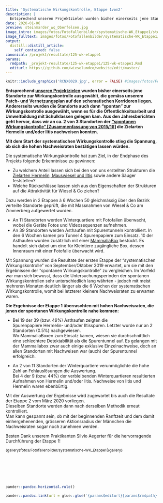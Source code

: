 ```yaml
---
title: 'Systematische Wirkungskontrolle, Etappe 1von2'
description: |
  Entsprechend unseren Projektzielen wurden bisher einerseits jene Standorte zur Wirkungskontrolle ausgewählt, die gemäss unserem Patch- und Vernetzungsplan auf den schematischen Korridoren liegen. Andererseits wurden die Standorte auch dann "spontan" zur Wirkungskontrolle ausgewählt, wenn es für die Öffentlichkeitsarbeit und Umweltbildung mit Schulklassen gelegen kam. Aus den Jahresberichten geht hervor, dass wir an ca. 2 von 3 Standorten der "spontanen Wirkungskontrolle" [Zusammenfassung von 2015/16] die Zielarten Hermelin und/oder Iltis nachweisen konnten.  Mit dem Start der "systematischen Wirkungskontrolle" in der Endphase des Projekts stieg die Spannung, ob sich die hohen Nachweisraten bestätigen lassen würden. Lassen Sie sich positiv überraschen von den Resultaten der Etappe 1von2.
date: 2020-01-06
preview: steinmarder_wq_Oberfelsen.jpg
image_intro: images/fotos/Fotofallenbilder/systematische-WK_Etappe1/steinmarder_wq_Oberfelsen.jpg
image_fulltext: images/fotos/Fotofallenbilder/systematische-WK_Etappe1/RCNX0029.jpg
output:
  distill::distill_article:
    self_contained: false
canonical: /projekt/resultate/125-wk-etappe1
params:
  rmdpath: _projekt-resultate/125-wk-etappe1/125-wk-etappe1.Rmd
  editurl: https://github.com/wieselundco/website/edit/master/
---
```



```r
knitr::include_graphics('RCNX0029.jpg', error = FALSE) #images/fotos/Fotofallenbilder/systematische-WK_Etappe1/RCNX0029.jpg
```

**Entsprechend [unseren
Projektzielen](http://www.wieselundco.ch/images/dokumente/beschrieb_umsetzungsphase/WiCoZ_Phase_2_Projektbeschrieb.pdf)
wurden bisher einerseits jene Standorte zur
Wirkungskontrolle ausgewählt, die gemäss unserem [Patch- und
Vernetzungsplan](http://www.wieselundco.ch/images/dokumente/beschrieb_umsetzungsphase/AnhangC_Patch_Vernetzungsplanung.pdf)
auf den schematischen Korridoren liegen. Andererseits wurden die
Standorte auch dann "spontan" zur Wirkungskontrolle ausgewählt, wenn es
für die Öffentlichkeitsarbeit und Umweltbildung mit Schulklassen gelegen
kam. Aus den Jahresberichten geht hervor, dass wir an ca. 2 von 3
Standorten der ["spontanen Wirkungskontrolle" \[Zusammenfassung von
2015/16\]](http://www.wieselundco.ch/projekt/resultate/80-massnahmen-sind-nachweislich-attraktiv) die
Zielarten Hermelin und/oder Iltis nachweisen konnten. **

**Mit dem Start der systematischen Wirkungskontrolle stieg die Spannung,
ob sich die hohen Nachweisraten bestätigen lassen würden.**

Die systematische Wirkungskontrolle hat zum Ziel, in der Endphase des
Projekts folgende Erkenntnisse zu gewinnen: 

-   Zu welchem Anteil lassen sich bei den von uns erstellten Strukturen
    die [Zielarten Hermelin, Mauswiesel und
    Iltis](http://www.wieselundco.ch/faszination-kleinraubtiere/unsere-leitarten)
    sowie andere Säuger feststellen?
-   Welche Rückschlüsse lassen sich aus den Eigenschaften der Strukturen
    auf die Attraktivität für Wiesel & Co ziehen?

Dazu werden in 2 Etappen à 6 Wochen 50 gleichmässig über den Bezirk
verteilte Standorte geprüft, die mit Massnahmen von Wiesel & Co am
Zimmerberg aufgewertet wurden.

-   An 11 Standorten werden Winterquartiere mit Fotofallen überwacht,
    wobei die Geräte Fotos und Videosequenzen aufnehmen.
-   An 39 Standorten werden Asthaufen mit Spurentunneln kontrolliert. In
    den 6 Wochen kamen pro Tunnel 4 Spurenpapiere zum Einsatz. 10 der
    Asthaufen wurden zusätzlich mit einer
    [MammaliaBox](http://www.wieselundco.ch/wissenschaft/externe-projekte/126-mammaliabox)
    bestückt. Es handelt sich dabei um eine für Kleintiere zugängliche
    Box, dessen Innenraum mit einer Fotofalle überwacht wird. 

Mit Spannung wurden die Resultate der ersten Etappe der "systematischen
Wirkungskontrolle" von September/Oktober 2019 erwartet, um sie mit den
Ergebnissen der "spontanen Wirkungskontrolle" zu vergleichen. Im Vorfeld
war man sich bewusst, dass die Untersuchungsperioden der spontanen
Wirkungskontrollen sehr unterschiedlich lang währten - jedoch mit meist
mehreren Monaten deutlich länger als die 6 Wochen der systematischen
Wirkungskontrolle, womit bei letzterer kleinere Nachweisraten zu
erwarten waren. 

**Die Ergebnisse der Etappe 1 überraschten mit hohen Nachweisraten, die
jenen der spontanen Wirkungskontrolle nahe kommen:**

-   Bei 19 der 39 (bzw. 49%) Asthaufen zeigten die
    Spurenpapiere Hermelin- und/oder Iltisspuren. Letzter wurde nur an 2
    Standorten (0.5%) nachgewiesen.  
    Wo MammaliaBoxen zum Einsatz kamen, wiesen sie durchschnittlich eine
    schlechtere Detektabilität als die Spurentunnel auf. Es gelangen mit
    der Mammaliabox zwar auch einige exklusive Einzelnachweise, doch an
    allen Standorten mit Nachweisen war (auch) der Spurentunnel
    erfolgreich.  
      
-   An 2 von 11 Standorten der Winterquartiere verunmöglichte die hohe
    Zahl an Fehlauslösungen die Auswertung.  
    Bei 4 der 9 (bzw. 44%) der verbleibenden Winterquartieren
    resultierten Aufnahmen von Hermelin und/oder Iltis. Nachweise von
    Iltis und Hermelin waren ebenbürtig.

Mit der Auswertung der Ergebnisse wird zugewartet bis auch die Resultate
der Etappe 2 vom März 2020 vorliegen.   
Dieselben Standorte werden dann nach derselben Methodik erneut
kontrolliert.   
Man kann gespannt sein, ob mit der beginnenden Ranftzeit und dem damit
einhergehenenden, grösseren Aktionsradius der Männchen die Nachweisraten
sogar noch zunehmen werden.

Besten Dank unserem Praktikanten Silvio Aegerter für die hervorragende
Durchführung der Etappe 1! 

<span
style="font-size: 12.16px;">{gallery}fotos/Fotofallenbilder/systematische-WK\_Etappe1{/gallery}</span>

 

 

 

```r
pander::pandoc.horizontal.rule()

pander::pandoc.link(url = glue::glue('{params$editurl}{params$rmdpath}'),text = 'Artikel bearbeiten')
```

<!--http://wieselundco.ch/projekt/resultate/125-wk-etappe1-->
